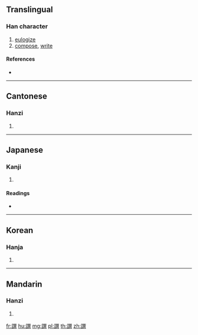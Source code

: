 {{character info/new}}
==Translingual==

===Han character===
{{Han char|rn=149|rad=言|as=12|sn=19|four=07681|canj=YRRUC}}

# [[eulogize]]
# [[compose]], [[write]]

====References====
* {{Han ref|kx=1181.110|dkj=35968|dj=1644.220|hdz=64021.090|uh=8B54|ud=35668|bh=F2FC|bd=62204}}

----

==Cantonese==

===Hanzi===
{{yue-hanzi|jyut=|y=jaan6}}

# {{defn|lang=yue|sort=言12}}

----

==Japanese==

===Kanji===
{{ja-kanji|grade=|rs=言12}}

# {{defn|lang=ja|sort=言12}}

====Readings====
* {{ja-readings|on=[[せん]] (sen), [[ぜん]] (zen)|kun=[[おしえる]] (oshieru)|nanori=}}

----

==Korean==

===Hanja===
{{ko-hanja|hangeul=선|eumhun=|rv=seon|mr=sŏn|y=sen}}

# {{defn|lang=ko|sort=言12}}

----

==Mandarin==

===Hanzi===
{{cmn-hanzi|pin=[[zhuàn]] ([[zhuan4]])|wg=chuan<sup>4</sup>}}

# {{defn|lang=cmn|sort=言12}}

[[fr:譔]]
[[hu:譔]]
[[mg:譔]]
[[pl:譔]]
[[th:譔]]
[[zh:譔]]